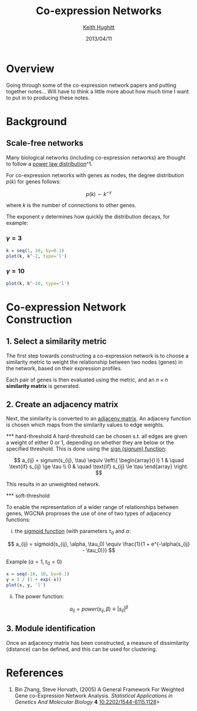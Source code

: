 % Co-expression Networks
% [Keith Hughitt](khughitt@umd.edu)
% 2013/04/11

Overview
========
Going through some of the co-expression network papers and putting together
notes... Will have to think a little more about how much time I want to put
in to producing these notes.

Background
==========

Scale-free networks
-------------------
Many biological networks (including co-expression networks) are thought to
follow a [power law distribution](https://en.wikipedia.org/wiki/Power_law)^1.

For co-expression networks with genes as nodes, the degree distribution $p(k)$
for genes follows:

$$
p(k) \sim k^{-\gamma}
$$

where $k$ is the number of connections to other genes.

The exponent $\gamma$ determines how quickly the distribution decays,
for example:

### $\gamma = 3$
```r
k = seq(1, 10, by=0.1)
plot(k, k^-2, type='l')
```

### $\gamma = 10$
```r
plot(k, k^-10, type='l')
```

Co-expression Network Construction
==================================

1. Select a similarity metric
-----------------------------
The first step towards constructing a co-expression network is to choose a
similarity metric to weight the relationship between two nodes (genes) in the 
network, based on their expression profiles.

Each pair of genes is then evaluated using the metric, and an $n \times n$ **similarity 
matrix** is generated.

2. Create an adjacency matrix
-----------------------------
Next, the similarity is converted to an [adjaceny matrix](http://en.wikipedia.org/wiki/Adjacency_matrix).
An adjaceny function is chosen which maps from the similarity values to edge
weights.

*** hard-threshold
A hard-threshold can be chosen s.t. all edges are given a weight of either 0
or 1, depending on whether they are below or the specified threshold. This is
done using the [sign (signum) function](http://en.wikipedia.org/wiki/Signum_function):

$$
a_{ij} = signum(s_{ij}, \tau) \equiv \left\{ 
  \begin{array}{l l}
    1 & \quad \text{if} s_{ij} \ge \tau \\
    0 & \quad \text{if} s_{ij} \le \tau
  \end{array}
\right.
$$

This results in an unweighted network.

*** soft-threshold

To enable the representation of a wider range of relationships between genes,
WGCNA proproses the use of one of two types of adjacency functions:

i. the [sigmoid function](http://en.wikipedia.org/wiki/Sigmoid_function) (with parameters
$\tau_0$ and $\alpha$:

$$
a_{ij} = sigmoid(s_{ij}, \alpha, \tau_0) \equiv \frac{1}{1 + e^{-\alpha(s_{ij} - \tau_0)}}
$$

Example ($\alpha = 1, \tau_0 = 0$)

```r
x = seq(-10, 10, by=0.1)
y = 1 / (1 + exp(-x))
plot(x, y, 'l')
```

ii. The power function:

$$
a_{ij} = power(s_{ij}, \beta) \equiv |s_{ij}|^\beta
$$


3. Module identification
------------------------
Once an adjacency matrix has been constructed, a measure of dissimilarity
(distance) can be defined, and this can be used for clustering.



References
==========
1. Bin Zhang, Steve Horvath,   (2005) A General Framework For Weighted Gene co-Expression Network Analysis.  *Statistical Applications in Genetics And Molecular Biology*  **4**  [10.2202/1544-6115.1128](http://dx.doi.org/10.2202/1544-6115.1128)>
